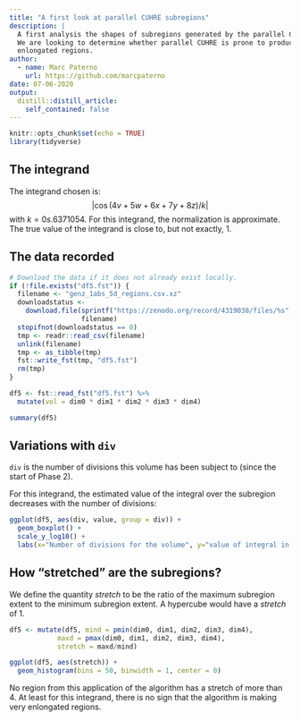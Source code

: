 ```yaml
---
title: "A first look at parallel CUHRE subregions"
description: |
  A first analysis the shapes of subregions generated by the parallel CUHRE algorithm.
  We are looking to determine whether parallel CUHRE is prone to producing very
  enlongated regions.
author:
  - name: Marc Paterno
    url: https://github.com/marcpaterno
date: 07-06-2020
output:
  distill::distill_article:
    self_contained: false
---
```



```r
knitr::opts_chunk$set(echo = TRUE)
library(tidyverse)
```

## The integrand

The integrand chosen is:
$$ | \cos(4 v +5 w + 6 x +7 y + 8 z)/k |$$
with $k = 0s .6371054$.
For this integrand, the normalization is approximate.
The true value of the integrand is close to, but not exactly, 1.

## The data recorded

```r
# Download the data if it does not already exist locally.
if (!file.exists("df5.fst")) {
  filename <- "genz_1abs_5d_regions.csv.xz"
  downloadstatus <- 
    download.file(sprintf("https://zenodo.org/record/4319038/files/%s", filename),
                  filename)
  stopifnot(downloadstatus == 0)
  tmp <- readr::read_csv(filename)
  unlink(filename)
  tmp <- as_tibble(tmp)
  fst::write_fst(tmp, "df5.fst")
  rm(tmp)
}
```

```r
df5 <- fst::read_fst("df5.fst") %>%
  mutate(vol = dim0 * dim1 * dim2 * dim3 * dim4)
```

```r
summary(df5)
```

## Variations with `div`

`div` is the number of divisions this volume has been subject to (since the start of Phase 2).

For this integrand, the estimated value of the integral over the subregion decreases
with the number of divisions:

```r
ggplot(df5, aes(div, value, group = div)) +
  geom_boxplot() +
  scale_y_log10() +
  labs(x="Number of divisions for the volume", y="value of integral in volume")
```

## How "stretched" are the subregions?

We define the quantity *stretch* to be the ratio of the maximum subregion extent to the minimum subregion extent.
A hypercube would have a *stretch* of 1.

```r
df5 <- mutate(df5, mind = pmin(dim0, dim1, dim2, dim3, dim4),
            maxd = pmax(dim0, dim1, dim2, dim3, dim4),
            stretch = maxd/mind)
```

```r
ggplot(df5, aes(stretch)) +
  geom_histogram(bins = 50, binwidth = 1, center = 0)
```

No region from this application of the algorithm has a stretch of more than 4.
At least for this integrand, there is no sign that the algorithm is making very
enlongated regions.
